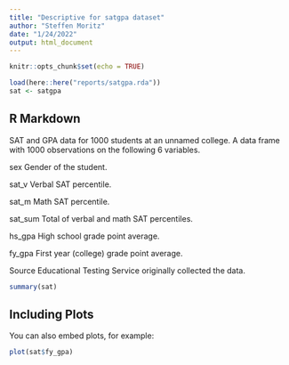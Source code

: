 ```yaml
---
title: "Descriptive for satgpa dataset"
author: "Steffen Moritz"
date: "1/24/2022"
output: html_document
---
```


```r
knitr::opts_chunk$set(echo = TRUE)
```

```r
load(here::here("reports/satgpa.rda"))
sat <- satgpa
```




## R Markdown

SAT and GPA data for 1000 students at an unnamed college. A data frame with 1000 observations on the following 6 variables.

sex
Gender of the student.

sat_v
Verbal SAT percentile.

sat_m
Math SAT percentile.

sat_sum
Total of verbal and math SAT percentiles.

hs_gpa
High school grade point average.

fy_gpa
First year (college) grade point average.

Source
Educational Testing Service originally collected the data.

```r
summary(sat)
```

## Including Plots

You can also embed plots, for example:

```r
plot(sat$fy_gpa)
```



